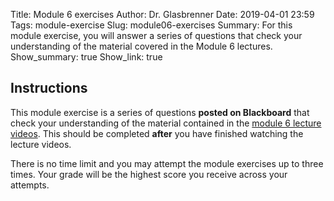 Title: Module 6 exercises
Author: Dr. Glasbrenner
Date: 2019-04-01 23:59
Tags: module-exercise
Slug: module06-exercises
Summary: For this module exercise, you will answer a series of questions that check your understanding of the material covered in the Module 6 lectures.
Show_summary: true
Show_link: true

## Instructions

This module exercise is a series of questions **posted on Blackboard** that check your understanding of the material contained in the [module 6 lecture videos][module06-lectures].
This should be completed **after** you have finished watching the lecture videos.

::::: {.callout .primary}
There is no time limit and you may attempt the module exercises up to three times.
Your grade will be the highest score you receive across your attempts.
:::::

[module06-lectures]: /materials/module06-materials/
